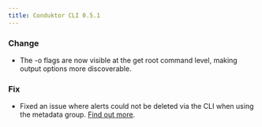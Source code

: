 ```yaml
---
title: Conduktor CLI 0.5.1
---
```



### Change
- The -o flags are now visible at the get root command level, making output options more discoverable.

### Fix
- Fixed an issue where alerts could not be deleted via the CLI when using the metadata group.
[Find out more](https://github.com/conduktor/ctl/releases/tag/v0.5.1).